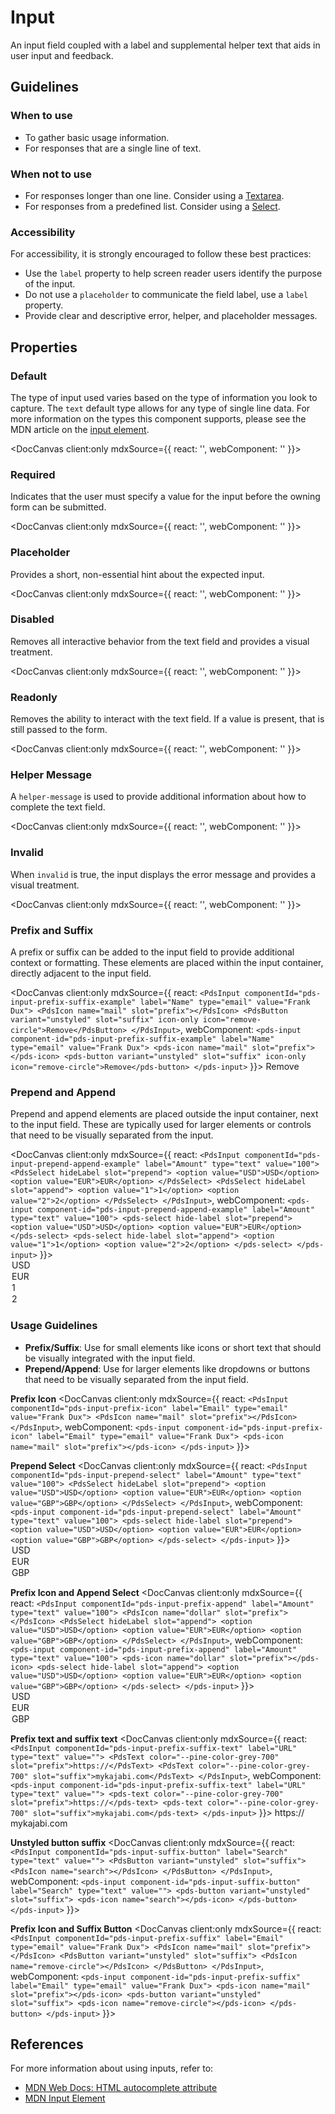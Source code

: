 
# Input

An input field coupled with a label and supplemental helper text that aids in user input and feedback.

## Guidelines

### When to use

- To gather basic usage information.
- For responses that are a single line of text.

### When not to use

- For responses longer than one line. Consider using a [Textarea](/docs/components-textarea--docs).
- For responses from a predefined list. Consider using a [Select](/docs/components-select--docs).

### Accessibility

For accessibility, it is strongly encouraged to follow these best practices:

- Use the `label` property to help screen reader users identify the purpose of the input.
- Do not use a `placeholder` to communicate the field label, use a `label` property.
- Provide clear and descriptive error, helper, and placeholder messages.

## Properties

<DocArgsTable componentName="pds-input" docSource={components} />

### Default

The type of input used varies based on the type of information you look to capture. The `text` default type allows for any type of single line data. For more information on the types this component supports, please see the MDN article on the [input element](https://developer.mozilla.org/en-US/docs/Web/HTML/Element/input#input_types).

<DocCanvas client:only
  mdxSource={{
    react: '<PdsInput componentId="pds-input-text-example" label="Name" type="text" value="Frank Dux"></PdsInput>',
    webComponent: '<pds-input component-id="pds-input-text-example" label="Name" type="text" value="Frank Dux"></pds-input>'
}}>
  <pds-input component-id="pds-input-text-example" label="Name" type="text" value="Frank Dux"></pds-input>
</DocCanvas>

### Required

Indicates that the user must specify a value for the input before the owning form can be submitted.

<DocCanvas client:only
  mdxSource={{
    react: '<PdsInput componentId="pds-input-required-example" label="Name" type="email" required="true" value="Frank Dux"></PdsInput>',
    webComponent: '<pds-input component-id="pds-input-required-example" label="Name" type="email" required="true" value="Frank Dux"></pds-input>'
}}>
  <pds-input component-id="pds-input-required-example" label="Name" type="email" required="true" value="Frank Dux"></pds-input>
</DocCanvas>

### Placeholder

Provides a short, non-essential hint about the expected input.

<DocCanvas client:only
  mdxSource={{
    react: '<PdsInput componentId="pds-input-placeholder-example" label="Email" type="email" placeholder="Enter a email address..." value=""></PdsInput>',
    webComponent: '<pds-input component-id="pds-input-placeholder-example" label="Email" type="email" placeholder="Enter a email address..." value=""></pds-input>'
}}>
  <pds-input component-id="pds-input-placeholder-example" label="Email" type="email" placeholder="Enter a email address..." value=""></pds-input>
</DocCanvas>

### Disabled

Removes all interactive behavior from the text field and provides a visual treatment.

<DocCanvas client:only
  mdxSource={{
    react: '<PdsInput componentId="pds-input-disabled-example" label="Name" type="email" disabled="true" value="Frank Dux"></PdsInput>',
    webComponent: '<pds-input component-id="pds-input-disabled-example" label="Name" type="email" disabled="true" value="Frank Dux"></pds-input>'
}}>
  <pds-input component-id="pds-input-disabled-example" label="Name" type="email" disabled="true" value="Frank Dux"></pds-input>
</DocCanvas>

### Readonly

Removes the ability to interact with the text field. If a value is present, that is still passed to the form.

<DocCanvas client:only
  mdxSource={{
    react: '<PdsInput componentId="pds-input-readonly-example" label="Name" type="email" readonly="true" value="Frank Dux"></PdsInput>',
    webComponent: '<pds-input component-id="pds-input-readonly-example" label="Name" type="email" readonly="true" value="Frank Dux"></pds-input>'
}}>
  <pds-input component-id="pds-input-readonly-example" label="Name" type="email" readonly="true" value="Frank Dux"></pds-input>
</DocCanvas>

### Helper Message

A `helper-message` is used to provide additional information about how to complete the text field.

<DocCanvas client:only
  mdxSource={{
    react: '<PdsInput componentId="pds-input-help-example" label="Name" type="email" helperMessage="Please use the correct format" value="Frank Dux"></PdsInput>',
    webComponent: '<pds-input component-id="pds-input-help-example" label="Name" type="email" helper-message="Please use the correct format" value="Frank Dux"></pds-input>'
}}>
  <pds-input component-id="pds-input-help-example" label="Name" type="email" helper-message="Please use the correct format" value="Frank Dux"></pds-input>
</DocCanvas>

### Invalid

When `invalid` is true, the input displays the error message and provides a visual treatment.

<DocCanvas client:only
  mdxSource={{
    react: '<PdsInput componentId="pds-input-error-example" label="Email address" type="email" errorMessage="Please provide a valid email address" value="Frank Dux" invalid></PdsInput>',
    webComponent: '<pds-input component-id="pds-input-error-example" label="Email address" type="email" error-message="Please provide a valid email address" value="Frank Dux" invalid></pds-input>'
}}>
  <pds-input component-id="pds-input-error-example" label="Email address" type="email" error-message="Please provide a valid email address" value="Frank Dux" invalid></pds-input>
</DocCanvas>

### Prefix and Suffix
A prefix or suffix can be added to the input field to provide additional context or formatting. These elements are placed within the input container, directly adjacent to the input field.

<DocCanvas client:only
  mdxSource={{
    react: `<PdsInput componentId="pds-input-prefix-suffix-example" label="Name" type="email" value="Frank Dux">
  <PdsIcon name="mail" slot="prefix"></PdsIcon>
  <PdsButton variant="unstyled" slot="suffix" icon-only icon="remove-circle">Remove</PdsButton>
</PdsInput>`,
    webComponent: `<pds-input component-id="pds-input-prefix-suffix-example" label="Name" type="email" value="Frank Dux">
  <pds-icon name="mail" slot="prefix"></pds-icon>
  <pds-button variant="unstyled" slot="suffix" icon-only icon="remove-circle">Remove</pds-button>
</pds-input>`
  }}>
  <pds-input component-id="pds-input-prefix-suffix-example" label="Name" type="email" value="Frank Dux">
    <pds-icon name="mail" slot="prefix"></pds-icon>
    <pds-button variant="unstyled" slot="suffix" icon-only icon="remove-circle">Remove</pds-button>
  </pds-input>
</DocCanvas>

### Prepend and Append
Prepend and append elements are placed outside the input container, next to the input field. These are typically used for larger elements or controls that need to be visually separated from the input.

<DocCanvas client:only
  mdxSource={{
    react: `<PdsInput componentId="pds-input-prepend-append-example" label="Amount" type="text" value="100">
  <PdsSelect hideLabel slot="prepend">
    <option value="USD">USD</option>
    <option value="EUR">EUR</option>
  </PdsSelect>
  <PdsSelect hideLabel slot="append">
    <option value="1">1</option>
    <option value="2">2</option>
  </PdsSelect>
</PdsInput>`,
    webComponent: `<pds-input component-id="pds-input-prepend-append-example" label="Amount" type="text" value="100">
  <pds-select hide-label slot="prepend">
    <option value="USD">USD</option>
    <option value="EUR">EUR</option>
  </pds-select>
  <pds-select hide-label slot="append">
    <option value="1">1</option>
    <option value="2">2</option>
  </pds-select>
</pds-input>`
}}>
  <pds-input component-id="pds-input-prepend-append-example" label="Amount" type="text" value="100">
    <pds-select hide-label slot="prepend">
      <option value="USD">USD</option>
      <option value="EUR">EUR</option>
    </pds-select>
    <pds-select hide-label slot="append">
      <option value="1">1</option>
      <option value="2">2</option>
    </pds-select>
  </pds-input>
</DocCanvas>

### Usage Guidelines

- **Prefix/Suffix**: Use for small elements like icons or short text that should be visually integrated with the input field.
- **Prepend/Append**: Use for larger elements like dropdowns or buttons that need to be visually separated from the input field.

**Prefix Icon**
<DocCanvas client:only
  mdxSource={{
    react: `<PdsInput componentId="pds-input-prefix-icon" label="Email" type="email" value="Frank Dux">
  <PdsIcon name="mail" slot="prefix"></PdsIcon>
</PdsInput>`,
    webComponent: `<pds-input component-id="pds-input-prefix-icon" label="Email" type="email" value="Frank Dux">
  <pds-icon name="mail" slot="prefix"></pds-icon>
</pds-input>`
  }}>
  <pds-input component-id="pds-input-prefix-icon" label="Email" type="email" value="Frank Dux">
    <pds-icon name="mail" slot="prefix"></pds-icon>
  </pds-input>
</DocCanvas>

**Prepend Select**
<DocCanvas client:only
  mdxSource={{
    react: `<PdsInput componentId="pds-input-prepend-select" label="Amount" type="text" value="100">
  <PdsSelect hideLabel slot="prepend">
    <option value="USD">USD</option>
    <option value="EUR">EUR</option>
    <option value="GBP">GBP</option>
  </PdsSelect>
</PdsInput>`,
    webComponent: `<pds-input component-id="pds-input-prepend-select" label="Amount" type="text" value="100">
    <pds-select hide-label slot="prepend">
      <option value="USD">USD</option>
      <option value="EUR">EUR</option>
      <option value="GBP">GBP</option>
    </pds-select>
  </pds-input>`
}}>
  <pds-input component-id="pds-input-prepend-select" label="Amount" type="text" value="100">
    <pds-select hide-label slot="prepend">
      <option value="USD">USD</option>
      <option value="EUR">EUR</option>
      <option value="GBP">GBP</option>
    </pds-select>
  </pds-input>
</DocCanvas>

**Prefix Icon and Append Select**
<DocCanvas client:only
  mdxSource={{
    react: `<PdsInput componentId="pds-input-prefix-append" label="Amount" type="text" value="100">
      <PdsIcon name="dollar" slot="prefix"></PdsIcon>
      <PdsSelect hideLabel slot="append">
        <option value="USD">USD</option>
        <option value="EUR">EUR</option>
        <option value="GBP">GBP</option>
      </PdsSelect>
    </PdsInput>`,
    webComponent: `<pds-input component-id="pds-input-prefix-append" label="Amount" type="text" value="100">
      <pds-icon name="dollar" slot="prefix"></pds-icon>
      <pds-select hide-label slot="append">
        <option value="USD">USD</option>
        <option value="EUR">EUR</option>
        <option value="GBP">GBP</option>
      </pds-select>
    </pds-input>`
  }}>
  <pds-input component-id="pds-input-prefix-append" label="Amount" type="text" value="100">
    <pds-icon name="dollar" slot="prefix"></pds-icon>
    <pds-select hide-label slot="append">
      <option value="USD">USD</option>
      <option value="EUR">EUR</option>
      <option value="GBP">GBP</option>
    </pds-select>
  </pds-input>
</DocCanvas>

**Prefix text and suffix text**
<DocCanvas client:only
  mdxSource={{
    react: `<PdsInput componentId="pds-input-prefix-suffix-text" label="URL" type="text" value="">
      <PdsText color="--pine-color-grey-700" slot="prefix">https://</PdsText>
      <PdsText color="--pine-color-grey-700" slot="suffix">mykajabi.com</PdsText>
    </PdsInput>`,
    webComponent: `<pds-input component-id="pds-input-prefix-suffix-text" label="URL" type="text" value="">
      <pds-text color="--pine-color-grey-700" slot="prefix">https://</pds-text>
      <pds-text color="--pine-color-grey-700" slot="suffix">mykajabi.com</pds-text>
    </pds-input>`
  }}>
  <pds-input component-id="pds-input-prefix-suffix-text" label="URL" type="text" value="">
    <pds-text color="--pine-color-grey-700" slot="prefix">https://</pds-text>
    <pds-text color="--pine-color-grey-700" slot="suffix">mykajabi.com</pds-text>
  </pds-input>
</DocCanvas>

**Unstyled button suffix**
<DocCanvas client:only
  mdxSource={{
    react: `<PdsInput componentId="pds-input-suffix-button" label="Search" type="text" value="">
      <PdsButton variant="unstyled" slot="suffix">
        <PdsIcon name="search"></PdsIcon>
      </PdsButton>
    </PdsInput>`,
    webComponent: `<pds-input component-id="pds-input-suffix-button" label="Search" type="text" value="">
      <pds-button variant="unstyled" slot="suffix">
        <pds-icon name="search"></pds-icon>
      </pds-button>
    </pds-input>`
  }}>
  <pds-input component-id="pds-input-suffix-button" label="Search" type="text" value="">
    <pds-button variant="unstyled" slot="suffix">
      <pds-icon name="search"></pds-icon>
    </pds-button>
  </pds-input>
</DocCanvas>

**Prefix Icon and Suffix Button**
<DocCanvas client:only
  mdxSource={{
    react: `<PdsInput componentId="pds-input-prefix-suffix" label="Email" type="email" value="Frank Dux">
      <PdsIcon name="mail" slot="prefix"></PdsIcon>
      <PdsButton variant="unstyled" slot="suffix">
        <PdsIcon name="remove-circle"></PdsIcon>
      </PdsButton>
    </PdsInput>`,
    webComponent: `<pds-input component-id="pds-input-prefix-suffix" label="Email" type="email" value="Frank Dux">
      <pds-icon name="mail" slot="prefix"></pds-icon>
      <pds-button variant="unstyled" slot="suffix">
        <pds-icon name="remove-circle"></pds-icon>
      </pds-button>
    </pds-input>`
  }}>
  <pds-input component-id="pds-input-prefix-suffix" label="Email" type="email" value="Frank Dux">
    <pds-icon name="mail" slot="prefix"></pds-icon>
    <pds-button variant="unstyled" slot="suffix">
      <pds-icon name="remove-circle"></pds-icon>
    </pds-button>
  </pds-input>
</DocCanvas>

## References

For more information about using inputs, refer to:
- [MDN Web Docs: HTML autocomplete attribute](https://developer.mozilla.org/en-US/docs/Web/HTML/Attributes/autocomplete)
- [MDN Input Element](https://developer.mozilla.org/en-US/docs/Web/HTML/Element/input)
